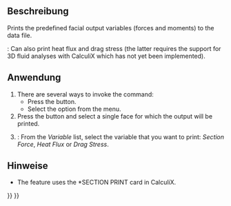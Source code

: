 <languages/>

{{Docnav
|[[FEM_ConstraintPlaneRotation|Constraint plane rotation]]
|[[FEM_ConstraintTransform|Constraint transform]]
|[[FEM_Workbench|FEM]]
|IconL=FEM_ConstraintPlaneRotation.svg
|IconR=FEM_ConstraintTransform.svg
|IconC=Workbench_FEM.svg
}}

{{GuiCommandContainer|
{{GuiCommand
|Name=FEM ConstraintSectionPrint
|MenuLocation=Model → Geometrical analysis features → Section print feature
|Workbenches=[[FEM_Workbench|FEM]]
|Version=0.19
|SeeAlso=
}}
{{GuiCommandFemInfo
|Solvers=CalculiX
}}
}}

<span id="Description"></span>
==Beschreibung==

Prints the predefined facial output variables (forces and moments) to the data file.

{{Version|1.0}}: Can also print heat flux and drag stress (the latter requires the support for 3D fluid analyses with CalculiX which has not yet been implemented).

<span id="Usage"></span>
==Anwendung==

# There are several ways to invoke the command:
#* Press the {{Button|[[Image:FEM_ConstraintSectionPrint.svg|16px]] [[FEM_ConstraintSectionPrint|Section print feature]]}} button.
#* Select the {{MenuCommand|Model → Geometrical analysis features → [[Image:FEM_ConstraintSectionPrint.svg|16px]] Section print feature}} option from the menu.
# Press the {{Button|Add}} button and select a single face for which the output will be printed.
# {{Version|1.0}}: From the ''Variable'' list, select the variable that you want to print: ''Section Force'', ''Heat Flux'' or ''Drag Stress''.

<span id="Notes"></span>
==Hinweise== 

* The feature uses the *SECTION PRINT card in CalculiX.


{{Docnav
|[[FEM_ConstraintPlaneRotation|Constraint plane rotation]]
|[[FEM_ConstraintTransform|Constraint transform]]
|[[FEM_Workbench|FEM]]
|IconL=FEM_ConstraintPlaneRotation.svg
|IconR=FEM_ConstraintTransform.svg
|IconC=Workbench_FEM.svg
}}

{{FEM_Tools_navi{{#translation:}}}}
{{Userdocnavi{{#translation:}}}}